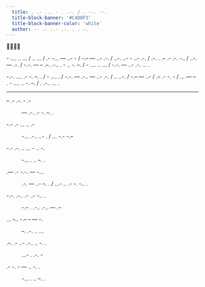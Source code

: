 ```yaml
---
  title: . .- ... - . .-. / . --. --.
  title-block-banner: '#C4D8F3'
  title-block-banner-color: 'white'
  author: -- .- ..- .-. . . -.
---
```


🐙🐙🐙🐙

::: {.callout-caution appearance="simple"}
\- .... .. ... / .. ... / .- -... --- ..- - / -.-- --- ..- .-. / ..-. ..- - ..- .-. / .-. . .-- .- .-. -.. / ..-. --- .-. / -.-. --- -- .--. .-.. . - .. -. --. / - .... .. ... / -.-. --- ..- .-. ... .

-.-. .... .- -. --. . / - .... . / -.-. --- .-.. --- ..- .-. / .. ..-. / -.-- --- ..- / .-- .- -. - / ... --- -- . - .... .. -. --. / . .-.. ... .
:::

------------------------------------------------------------------------

-- .- .-. - .- 

:   --- .-. .- -. --. .

-.- .- ... .. .-

:   -... .-.. ..- . / ... -.- -.--

-.- .-. .. ... - .. -.

:   -... . .. --. .

.--- .- -.-. --- -...

:   .-. --- ..- --. . / ...- .. .- -. -.. .

-.-. .-.. .- ..- -.. .

:   -.-- . .-.. .-.. --- .--

... --.. -.-- -- --- -.

:   --. .-. .. ...

.--. .- ..- .-.. .. -. .

:   ...- . .-. -

.- -. - --- .. -. .

:   -... . .. --. .
